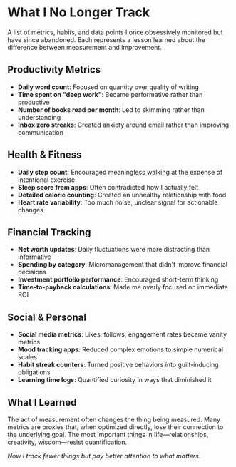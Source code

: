 # What I No Longer Track

A list of metrics, habits, and data points I once obsessively monitored but have since abandoned. Each represents a lesson learned about the difference between measurement and improvement.

## Productivity Metrics

- **Daily word count**: Focused on quantity over quality of writing
- **Time spent on "deep work"**: Became performative rather than productive
- **Number of books read per month**: Led to skimming rather than understanding
- **Inbox zero streaks**: Created anxiety around email rather than improving communication

## Health & Fitness

- **Daily step count**: Encouraged meaningless walking at the expense of intentional exercise
- **Sleep score from apps**: Often contradicted how I actually felt
- **Detailed calorie counting**: Created an unhealthy relationship with food
- **Heart rate variability**: Too much noise, unclear signal for actionable changes

## Financial Tracking

- **Net worth updates**: Daily fluctuations were more distracting than informative
- **Spending by category**: Micromanagement that didn't improve financial decisions
- **Investment portfolio performance**: Encouraged short-term thinking
- **Time-to-payback calculations**: Made me overly focused on immediate ROI

## Social & Personal

- **Social media metrics**: Likes, follows, engagement rates became vanity metrics
- **Mood tracking apps**: Reduced complex emotions to simple numerical scales
- **Habit streak counters**: Turned positive behaviors into guilt-inducing obligations
- **Learning time logs**: Quantified curiosity in ways that diminished it

## What I Learned

The act of measurement often changes the thing being measured. Many metrics are proxies that, when optimized directly, lose their connection to the underlying goal. The most important things in life—relationships, creativity, wisdom—resist quantification.

*Now I track fewer things but pay better attention to what matters.*
